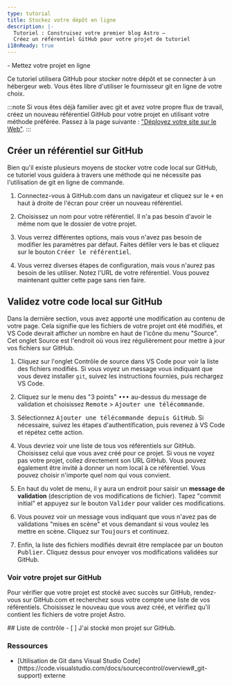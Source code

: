 ```yaml
---
type: tutorial
title: Stockez votre dépôt en ligne
description: |-
  Tutoriel : Construisez votre premier blog Astro —
  Créez un référentiel GitHub pour votre projet de tutoriel
i18nReady: true
---
```




<PreCheck>
  - Mettez votre projet en ligne
</PreCheck>

Ce tutoriel utilisera GitHub pour stocker notre dépôt et se connecter à un hébergeur web. Vous êtes libre d'utiliser le fournisseur git en ligne de votre choix.

:::note
Si vous êtes déjà familier avec git et avez votre propre flux de travail, créez un nouveau référentiel GitHub pour votre projet en utilisant votre méthode préférée. Passez à la page suivante : ["Déployez votre site sur le Web"](/en/tutorial/1-setup/5/).
:::

## Créer un référentiel sur GitHub

Bien qu'il existe plusieurs moyens de stocker votre code local sur GitHub, ce tutoriel vous guidera à travers une méthode qui ne nécessite pas l'utilisation de git en ligne de commande.

1. Connectez-vous à GitHub.com dans un navigateur et cliquez sur le <kbd>+</kbd> en haut à droite de l'écran pour créer un nouveau référentiel.

2. Choisissez un nom pour votre référentiel. Il n'a pas besoin d'avoir le même nom que le dossier de votre projet.

3. Vous verrez différentes options, mais vous n'avez pas besoin de modifier les paramètres par défaut. Faites défiler vers le bas et cliquez sur le bouton <kbd>Créer le référentiel</kbd>.

4. Vous verrez diverses étapes de configuration, mais vous n'aurez pas besoin de les utiliser. Notez l'URL de votre référentiel. Vous pouvez maintenant quitter cette page sans rien faire.

## Validez votre code local sur GitHub

Dans la dernière section, vous avez apporté une modification au contenu de votre page. Cela signifie que les fichiers de votre projet ont été modifiés, et VS Code devrait afficher un nombre en haut de l'icône du menu "Source". Cet onglet Source est l'endroit où vous irez régulièrement pour mettre à jour vos fichiers sur GitHub.

1. Cliquez sur l'onglet Contrôle de source dans VS Code pour voir la liste des fichiers modifiés. Si vous voyez un message vous indiquant que vous devez installer `git`, suivez les instructions fournies, puis rechargez VS Code.

2. Cliquez sur le menu des "3 points" <kbd>•••</kbd> au-dessus du message de validation et choisissez <kbd>Remote</kbd> > <kbd>Ajouter une télécommande</kbd>.

3. Sélectionnez <kbd>Ajouter une télécommande depuis GitHub</kbd>. Si nécessaire, suivez les étapes d'authentification, puis revenez à VS Code et répétez cette action.

4. Vous devriez voir une liste de tous vos référentiels sur GitHub. Choisissez celui que vous avez créé pour ce projet. Si vous ne voyez pas votre projet, collez directement son URL GitHub. Vous pouvez également être invité à donner un nom local à ce référentiel. Vous pouvez choisir n'importe quel nom qui vous convient.

5. En haut du volet de menu, il y aura un endroit pour saisir un **message de validation** (description de vos modifications de fichier). Tapez "commit initial" et appuyez sur le bouton <kbd>Valider</kbd> pour valider ces modifications.

7. Vous pouvez voir un message vous indiquant que vous n'avez pas de validations "mises en scène" et vous demandant si vous voulez les mettre en scène. Cliquez sur <kbd>Toujours</kbd> et continuez.

8. Enfin, la liste des fichiers modifiés devrait être remplacée par un bouton <kbd>Publier</kbd>. Cliquez dessus pour envoyer vos modifications validées sur GitHub.

### Voir votre projet sur GitHub

Pour vérifier que votre projet est stocké avec succès sur GitHub, rendez-vous sur GitHub.com et recherchez sous votre compte une liste de vos référentiels. Choisissez le nouveau que vous avez créé, et vérifiez qu'il contient les fichiers de votre projet Astro.

<Box icon="check-list">
## Liste de contrôle

<Checklist>
- [ ] J'ai stocké mon projet sur GitHub.
</Checklist>
</Box>

### Ressources

- <p>[Utilisation de Git dans Visual Studio Code](https://code.visualstudio.com/docs/sourcecontrol/overview#_git-support) <Badge>externe</Badge></p>

